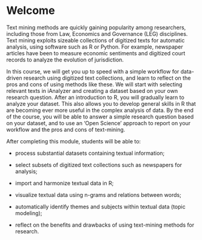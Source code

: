# Welcome {.unnumbered}

Text mining methods are quickly gaining popularity among researchers, including those from Law, Economics and Governance (LEG) disciplines. Text mining exploits sizeable collections of digitized texts for automatic analysis, using software such as R or Python. For example, newspaper articles have been to measure economic sentiments and digitized court records to analyze the evolution of jurisdiction.

In this course, we will get you up to speed with a simple workflow for data-driven research using digitized text collections, and learn to reflect on the pros and cons of using methods like these. We will start with selecting relevant texts in iAnalyzer and creating a dataset based on your own research question. After an introduction to R, you will gradually learn to analyze your dataset. This also allows you to develop general skills in R that are becoming ever more useful in the complex analysis of data. By the end of the course, you will be able to answer a simple research question based on your dataset, and to use an 'Open Science' approach to report on your workflow and the pros and cons of text-mining.

After completing this module, students will be able to:

-   process substantial datasets containing textual information;

-   select subsets of digitized text collections such as newspapers for analysis;

-   import and harmonize textual data in R;

-   visualize textual data using n-grams and relations between words;

-   automatically identify themes and subjects within textual data (topic modeling);

-   reflect on the benefits and drawbacks of using text-mining methods for research.
